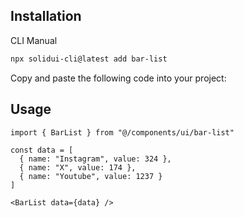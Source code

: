 <MDXHeader title="Bar List" description="Horizontal bars with a customizable label inside." />

<ComponentPreview name="bar-list-demo" />

## Installation

<Tabs defaultValue="cli">

<TabsList>
  <TabsTrigger value="cli">CLI</TabsTrigger>
  <TabsTrigger value="manual">Manual</TabsTrigger>
</TabsList>

<TabsContent value="cli">

```bash
npx solidui-cli@latest add bar-list
```

</TabsContent>

<TabsContent value="manual">

<Step>Copy and paste the following code into your project: </Step>

<ComponentSource name="bar-list" />

</TabsContent>

</Tabs>

## Usage

```tsx
import { BarList } from "@/components/ui/bar-list"
```

```tsx
const data = [
  { name: "Instagram", value: 324 },
  { name: "X", value: 174 },
  { name: "Youtube", value: 1237 }
]

<BarList data={data} />
```
